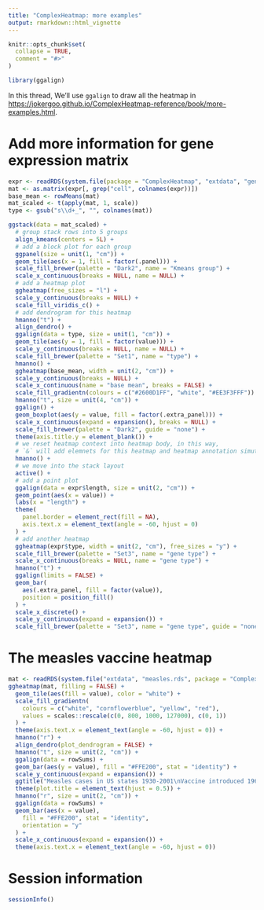 ```yaml
---
title: "ComplexHeatmap: more examples"
output: rmarkdown::html_vignette
---
```


```r
knitr::opts_chunk$set(
  collapse = TRUE,
  comment = "#>"
)
```

```r
library(ggalign)
```

In this thread, We'll use `ggalign` to draw all the heatmap in
<https://jokergoo.github.io/ComplexHeatmap-reference/book/more-examples.html>. 


# Add more information for gene expression matrix
```r
expr <- readRDS(system.file(package = "ComplexHeatmap", "extdata", "gene_expression.rds"))
mat <- as.matrix(expr[, grep("cell", colnames(expr))])
base_mean <- rowMeans(mat)
mat_scaled <- t(apply(mat, 1, scale))
type <- gsub("s\\d+_", "", colnames(mat))

ggstack(data = mat_scaled) +
  # group stack rows into 5 groups
  align_kmeans(centers = 5L) +
  # add a block plot for each group
  ggpanel(size = unit(1, "cm")) +
  geom_tile(aes(x = 1, fill = factor(.panel))) +
  scale_fill_brewer(palette = "Dark2", name = "Kmeans group") +
  scale_x_continuous(breaks = NULL, name = NULL) +
  # add a heatmap plot
  ggheatmap(free_sizes = "l") +
  scale_y_continuous(breaks = NULL) +
  scale_fill_viridis_c() +
  # add dendrogram for this heatmap
  hmanno("t") +
  align_dendro() +
  ggalign(data = type, size = unit(1, "cm")) +
  geom_tile(aes(y = 1, fill = factor(value))) +
  scale_y_continuous(breaks = NULL, name = NULL) +
  scale_fill_brewer(palette = "Set1", name = "type") +
  hmanno() +
  ggheatmap(base_mean, width = unit(2, "cm")) +
  scale_y_continuous(breaks = NULL) +
  scale_x_continuous(name = "base mean", breaks = FALSE) +
  scale_fill_gradientn(colours = c("#2600D1FF", "white", "#EE3F3FFF")) +
  hmanno("t", size = unit(4, "cm")) +
  ggalign() +
  geom_boxplot(aes(y = value, fill = factor(.extra_panel))) +
  scale_x_continuous(expand = expansion(), breaks = NULL) +
  scale_fill_brewer(palette = "Dark2", guide = "none") +
  theme(axis.title.y = element_blank()) +
  # we reset heatmap context into heatmap body, in this way,
  # `&` will add elemnets for this heatmap and heatmap annotation simutaneously
  hmanno() +
  # we move into the stack layout
  active() +
  # add a point plot
  ggalign(data = expr$length, size = unit(2, "cm")) +
  geom_point(aes(x = value)) +
  labs(x = "length") +
  theme(
    panel.border = element_rect(fill = NA),
    axis.text.x = element_text(angle = -60, hjust = 0)
  ) +
  # add another heatmap
  ggheatmap(expr$type, width = unit(2, "cm"), free_sizes = "y") +
  scale_fill_brewer(palette = "Set3", name = "gene type") +
  scale_x_continuous(breaks = NULL, name = "gene type") +
  hmanno("t") +
  ggalign(limits = FALSE) +
  geom_bar(
    aes(.extra_panel, fill = factor(value)),
    position = position_fill()
  ) +
  scale_x_discrete() +
  scale_y_continuous(expand = expansion()) +
  scale_fill_brewer(palette = "Set3", name = "gene type", guide = "none")
```

# The measles vaccine heatmap
```r
mat <- readRDS(system.file("extdata", "measles.rds", package = "ComplexHeatmap"))
ggheatmap(mat, filling = FALSE) +
  geom_tile(aes(fill = value), color = "white") +
  scale_fill_gradientn(
    colours = c("white", "cornflowerblue", "yellow", "red"),
    values = scales::rescale(c(0, 800, 1000, 127000), c(0, 1))
  ) +
  theme(axis.text.x = element_text(angle = -60, hjust = 0)) +
  hmanno("r") +
  align_dendro(plot_dendrogram = FALSE) +
  hmanno("t", size = unit(2, "cm")) +
  ggalign(data = rowSums) +
  geom_bar(aes(y = value), fill = "#FFE200", stat = "identity") +
  scale_y_continuous(expand = expansion()) +
  ggtitle("Measles cases in US states 1930-2001\nVaccine introduced 1961") +
  theme(plot.title = element_text(hjust = 0.5)) +
  hmanno("r", size = unit(2, "cm")) +
  ggalign(data = rowSums) +
  geom_bar(aes(x = value),
    fill = "#FFE200", stat = "identity",
    orientation = "y"
  ) +
  scale_x_continuous(expand = expansion()) +
  theme(axis.text.x = element_text(angle = -60, hjust = 0))
```

# Session information
```r
sessionInfo()
```
